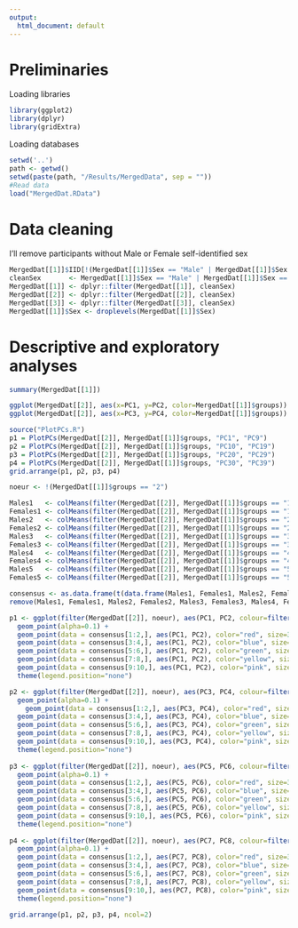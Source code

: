 ```yaml
---
output: 
  html_document: default
---
```


# Preliminaries

Loading libraries

```r
library(ggplot2)
library(dplyr)
library(gridExtra)
```

Loading databases

```r
setwd('..')
path <- getwd()
setwd(paste(path, "/Results/MergedData", sep = ""))
#Read data
load("MergedDat.RData")
```

# Data cleaning

I'll remove participants without Male or Female self-identified sex

```r
MergedDat[[1]]$IID[!(MergedDat[[1]]$Sex == "Male" | MergedDat[[1]]$Sex == "Female")]
cleanSex       <- MergedDat[[1]]$Sex == "Male" | MergedDat[[1]]$Sex == "Female"
MergedDat[[1]] <- dplyr::filter(MergedDat[[1]], cleanSex)
MergedDat[[2]] <- dplyr::filter(MergedDat[[2]], cleanSex)
MergedDat[[3]] <- dplyr::filter(MergedDat[[3]], cleanSex)
MergedDat[[1]]$Sex <- droplevels(MergedDat[[1]]$Sex)
```


# Descriptive and exploratory analyses

```r
summary(MergedDat[[1]])
```

```r
ggplot(MergedDat[[2]], aes(x=PC1, y=PC2, color=MergedDat[[1]]$groups)) + geom_point()
ggplot(MergedDat[[2]], aes(x=PC3, y=PC4, color=MergedDat[[1]]$groups)) + geom_point()
```

```r
source("PlotPCs.R")
p1 = PlotPCs(MergedDat[[2]], MergedDat[[1]]$groups, "PC1", "PC9")
p2 = PlotPCs(MergedDat[[2]], MergedDat[[1]]$groups, "PC10", "PC19")
p3 = PlotPCs(MergedDat[[2]], MergedDat[[1]]$groups, "PC20", "PC29")
p4 = PlotPCs(MergedDat[[2]], MergedDat[[1]]$groups, "PC30", "PC39")
grid.arrange(p1, p2, p3, p4)
```

```r
noeur <- !(MergedDat[[1]]$groups == "2")

Males1   <- colMeans(filter(MergedDat[[2]], MergedDat[[1]]$groups == "1" &  MergedDat[[1]]$Sex == "Male") )
Females1 <- colMeans(filter(MergedDat[[2]], MergedDat[[1]]$groups == "1" &  MergedDat[[1]]$Sex == "Female") )
Males2   <- colMeans(filter(MergedDat[[2]], MergedDat[[1]]$groups == "2" &  MergedDat[[1]]$Sex == "Male") )
Females2 <- colMeans(filter(MergedDat[[2]], MergedDat[[1]]$groups == "2" &  MergedDat[[1]]$Sex == "Female") )
Males3   <- colMeans(filter(MergedDat[[2]], MergedDat[[1]]$groups == "3" &  MergedDat[[1]]$Sex == "Male") )
Females3 <- colMeans(filter(MergedDat[[2]], MergedDat[[1]]$groups == "3" &  MergedDat[[1]]$Sex == "Female") )
Males4   <- colMeans(filter(MergedDat[[2]], MergedDat[[1]]$groups == "4" &  MergedDat[[1]]$Sex == "Male") )
Females4 <- colMeans(filter(MergedDat[[2]], MergedDat[[1]]$groups == "4" &  MergedDat[[1]]$Sex == "Female") )
Males5   <- colMeans(filter(MergedDat[[2]], MergedDat[[1]]$groups == "5" &  MergedDat[[1]]$Sex == "Male") )
Females5 <- colMeans(filter(MergedDat[[2]], MergedDat[[1]]$groups == "5" &  MergedDat[[1]]$Sex == "Female") )

consensus <- as.data.frame(t(data.frame(Males1, Females1, Males2, Females2, Males3, Females3, Males4, Females4, Males5, Females5)))
remove(Males1, Females1, Males2, Females2, Males3, Females3, Males4, Females4, Males5, Females5)

p1 <- ggplot(filter(MergedDat[[2]], noeur), aes(PC1, PC2, colour=filter(MergedDat[[1]], noeur)$groups )) + 
  geom_point(alpha=0.1) + 
  geom_point(data = consensus[1:2,], aes(PC1, PC2), color="red", size=3) + 
  geom_point(data = consensus[3:4,], aes(PC1, PC2), color="blue", size=3) +
  geom_point(data = consensus[5:6,], aes(PC1, PC2), color="green", size=3) +
  geom_point(data = consensus[7:8,], aes(PC1, PC2), color="yellow", size=3) + 
  geom_point(data = consensus[9:10,], aes(PC1, PC2), color="pink", size=3) +
  theme(legend.position="none") 

p2 <- ggplot(filter(MergedDat[[2]], noeur), aes(PC3, PC4, colour=filter(MergedDat[[1]], noeur)$groups)) + 
  geom_point(alpha=0.1) + 
    geom_point(data = consensus[1:2,], aes(PC3, PC4), color="red", size=3) + 
  geom_point(data = consensus[3:4,], aes(PC3, PC4), color="blue", size=3) +
  geom_point(data = consensus[5:6,], aes(PC3, PC4), color="green", size=3) +
  geom_point(data = consensus[7:8,], aes(PC3, PC4), color="yellow", size=3) + 
  geom_point(data = consensus[9:10,], aes(PC3, PC4), color="pink", size=3) +
  theme(legend.position="none") 
          
p3 <- ggplot(filter(MergedDat[[2]], noeur), aes(PC5, PC6, colour=filter(MergedDat[[1]], noeur)$groups)) + 
  geom_point(alpha=0.1) + 
  geom_point(data = consensus[1:2,], aes(PC5, PC6), color="red", size=3) + 
  geom_point(data = consensus[3:4,], aes(PC5, PC6), color="blue", size=3) +
  geom_point(data = consensus[5:6,], aes(PC5, PC6), color="green", size=3) +
  geom_point(data = consensus[7:8,], aes(PC5, PC6), color="yellow", size=3) + 
  geom_point(data = consensus[9:10,], aes(PC5, PC6), color="pink", size=3) +
  theme(legend.position="none")
             
p4 <- ggplot(filter(MergedDat[[2]], noeur), aes(PC7, PC8, colour=filter(MergedDat[[1]], noeur)$groups)) + 
  geom_point(alpha=0.1) + 
  geom_point(data = consensus[1:2,], aes(PC7, PC8), color="red", size=3) + 
  geom_point(data = consensus[3:4,], aes(PC7, PC8), color="blue", size=3) +
  geom_point(data = consensus[5:6,], aes(PC7, PC8), color="green", size=3) +
  geom_point(data = consensus[7:8,], aes(PC7, PC8), color="yellow", size=3) + 
  geom_point(data = consensus[9:10,], aes(PC7, PC8), color="pink", size=3) +
  theme(legend.position="none")
             
grid.arrange(p1, p2, p3, p4, ncol=2)
```

